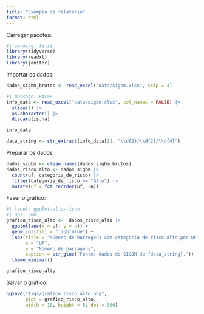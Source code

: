 ```yaml
---
title: "Exemplo de relatório"
format: html
---
```


Carregar pacotes:
```r
#| warning: false
library(tidyverse)
library(readxl)
library(janitor)
```

Importar os dados:
```r
dados_sigbm_brutos <- read_excel("data/sigbm.xlsx", skip = 4)
```

```r
#| message: FALSE
info_data <- read_excel("data/sigbm.xlsx", col_names = FALSE) |> 
  slice(1) |> 
  as.character() |> 
  discard(is.na)

info_data

data_string <- str_extract(info_data[1], "\\d{2}/\\d{2}/\\d{4}")
```


Preparar os dados:
```r
dados_sigbm <- clean_names(dados_sigbm_brutos)
dados_risco_alto <- dados_sigbm |> 
  count(uf, categoria_de_risco) |> 
  filter(categoria_de_risco == "Alto") |> 
  mutate(uf = fct_reorder(uf, -n)) 
```


Fazer o gráfico:
```r
#| label: ggplot-alto-risco
#| dpi: 300
grafico_risco_alto <-  dados_risco_alto |> 
  ggplot(aes(x = uf, y = n)) +
  geom_col(fill = "lightblue") +
  labs(title = "Número de barragens com categoria de risco alto por UF",
       x = "UF",
       y = "Número de barragens",
       caption = str_glue("Fonte: dados do SIGBM de {data_string}.")) +
  theme_minimal() 

grafico_risco_alto
```


Salvar o gráfico:
```r
ggsave("figs/grafico_risco_alto.png", 
       plot = grafico_risco_alto, 
       width = 10, height = 6, dpi = 300)
```